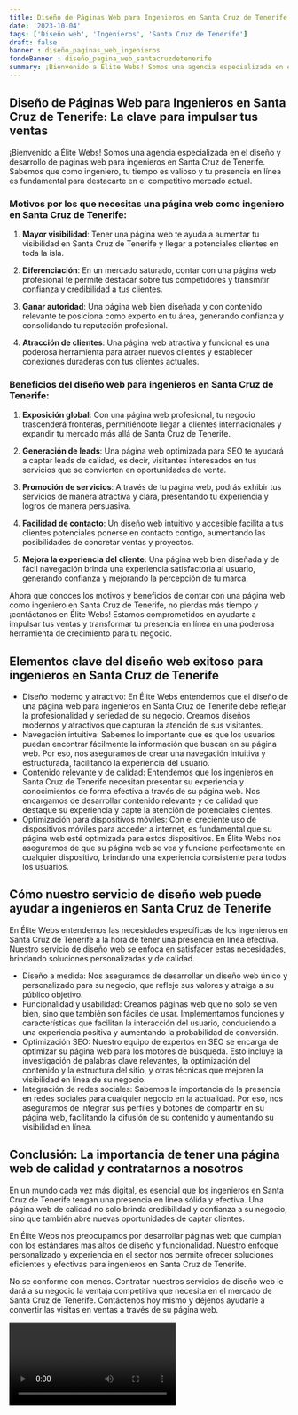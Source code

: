 ```yaml
---
title: Diseño de Páginas Web para Ingenieros en Santa Cruz de Tenerife
date: '2023-10-04'
tags: ['Diseño web', 'Ingenieros', 'Santa Cruz de Tenerife']
draft: false
banner : diseño_paginas_web_ingenieros
fondoBanner : diseño_pagina_web_santacruzdetenerife
summary: ¡Bienvenido a Élite Webs! Somos una agencia especializada en el diseño y desarrollo de páginas web para ingenieros en Santa Cruz de Tenerife. Sabemos que como ingeniero, tu tiempo es valioso y tu presencia en línea es fundamental para destacarte en el competitivo mercado actual.
---
```


## Diseño de Páginas Web para Ingenieros en Santa Cruz de Tenerife: La clave para impulsar tus ventas

¡Bienvenido a Élite Webs! Somos una agencia especializada en el diseño y desarrollo de páginas web para ingenieros en Santa Cruz de Tenerife. Sabemos que como ingeniero, tu tiempo es valioso y tu presencia en línea es fundamental para destacarte en el competitivo mercado actual.

### Motivos por los que necesitas una página web como ingeniero en Santa Cruz de Tenerife:

1. **Mayor visibilidad**: Tener una página web te ayuda a aumentar tu visibilidad en Santa Cruz de Tenerife y llegar a potenciales clientes en toda la isla.

2. **Diferenciación**: En un mercado saturado, contar con una página web profesional te permite destacar sobre tus competidores y transmitir confianza y credibilidad a tus clientes.

3. **Ganar autoridad**: Una página web bien diseñada y con contenido relevante te posiciona como experto en tu área, generando confianza y consolidando tu reputación profesional.

4. **Atracción de clientes**: Una página web atractiva y funcional es una poderosa herramienta para atraer nuevos clientes y establecer conexiones duraderas con tus clientes actuales.

### Beneficios del diseño web para ingenieros en Santa Cruz de Tenerife:

1. **Exposición global**: Con una página web profesional, tu negocio trascenderá fronteras, permitiéndote llegar a clientes internacionales y expandir tu mercado más allá de Santa Cruz de Tenerife.

2. **Generación de leads**: Una página web optimizada para SEO te ayudará a captar leads de calidad, es decir, visitantes interesados en tus servicios que se convierten en oportunidades de venta.

3. **Promoción de servicios**: A través de tu página web, podrás exhibir tus servicios de manera atractiva y clara, presentando tu experiencia y logros de manera persuasiva.

4. **Facilidad de contacto**: Un diseño web intuitivo y accesible facilita a tus clientes potenciales ponerse en contacto contigo, aumentando las posibilidades de concretar ventas y proyectos.

5. **Mejora la experiencia del cliente**: Una página web bien diseñada y de fácil navegación brinda una experiencia satisfactoria al usuario, generando confianza y mejorando la percepción de tu marca.

Ahora que conoces los motivos y beneficios de contar con una página web como ingeniero en Santa Cruz de Tenerife, no pierdas más tiempo y ¡contáctanos en Élite Webs! Estamos comprometidos en ayudarte a impulsar tus ventas y transformar tu presencia en línea en una poderosa herramienta de crecimiento para tu negocio.

<GifSeo />

<Cta />

## Elementos clave del diseño web exitoso para ingenieros en Santa Cruz de Tenerife

- Diseño moderno y atractivo: En Élite Webs entendemos que el diseño de una página web para ingenieros en Santa Cruz de Tenerife debe reflejar la profesionalidad y seriedad de su negocio. Creamos diseños modernos y atractivos que capturan la atención de sus visitantes.
- Navegación intuitiva: Sabemos lo importante que es que los usuarios puedan encontrar fácilmente la información que buscan en su página web. Por eso, nos aseguramos de crear una navegación intuitiva y estructurada, facilitando la experiencia del usuario.
- Contenido relevante y de calidad: Entendemos que los ingenieros en Santa Cruz de Tenerife necesitan presentar su experiencia y conocimientos de forma efectiva a través de su página web. Nos encargamos de desarrollar contenido relevante y de calidad que destaque su experiencia y capte la atención de potenciales clientes.
- Optimización para dispositivos móviles: Con el creciente uso de dispositivos móviles para acceder a internet, es fundamental que su página web esté optimizada para estos dispositivos. En Élite Webs nos aseguramos de que su página web se vea y funcione perfectamente en cualquier dispositivo, brindando una experiencia consistente para todos los usuarios.

## Cómo nuestro servicio de diseño web puede ayudar a ingenieros en Santa Cruz de Tenerife

En Élite Webs entendemos las necesidades específicas de los ingenieros en Santa Cruz de Tenerife a la hora de tener una presencia en línea efectiva. Nuestro servicio de diseño web se enfoca en satisfacer estas necesidades, brindando soluciones personalizadas y de calidad.

- Diseño a medida: Nos aseguramos de desarrollar un diseño web único y personalizado para su negocio, que refleje sus valores y atraiga a su público objetivo.
- Funcionalidad y usabilidad: Creamos páginas web que no solo se ven bien, sino que también son fáciles de usar. Implementamos funciones y características que facilitan la interacción del usuario, conduciendo a una experiencia positiva y aumentando la probabilidad de conversión.
- Optimización SEO: Nuestro equipo de expertos en SEO se encarga de optimizar su página web para los motores de búsqueda. Esto incluye la investigación de palabras clave relevantes, la optimización del contenido y la estructura del sitio, y otras técnicas que mejoren la visibilidad en línea de su negocio.
- Integración de redes sociales: Sabemos la importancia de la presencia en redes sociales para cualquier negocio en la actualidad. Por eso, nos aseguramos de integrar sus perfiles y botones de compartir en su página web, facilitando la difusión de su contenido y aumentando su visibilidad en línea.

## Conclusión: La importancia de tener una página web de calidad y contratarnos a nosotros

En un mundo cada vez más digital, es esencial que los ingenieros en Santa Cruz de Tenerife tengan una presencia en línea sólida y efectiva. Una página web de calidad no solo brinda credibilidad y confianza a su negocio, sino que también abre nuevas oportunidades de captar clientes.

En Élite Webs nos preocupamos por desarrollar páginas web que cumplan con los estándares más altos de diseño y funcionalidad. Nuestro enfoque personalizado y experiencia en el sector nos permite ofrecer soluciones eficientes y efectivas para ingenieros en Santa Cruz de Tenerife.

No se conforme con menos. Contratar nuestros servicios de diseño web le dará a su negocio la ventaja competitiva que necesita en el mercado de Santa Cruz de Tenerife. Contáctenos hoy mismo y déjenos ayudarle a convertir las visitas en ventas a través de su página web.

<Video />

<CtaBot job='Ingenieros' city='Santa Cruz de Tenerife'/>

<Gmaps query='Santa Cruz de Tenerife+españa+maps' />